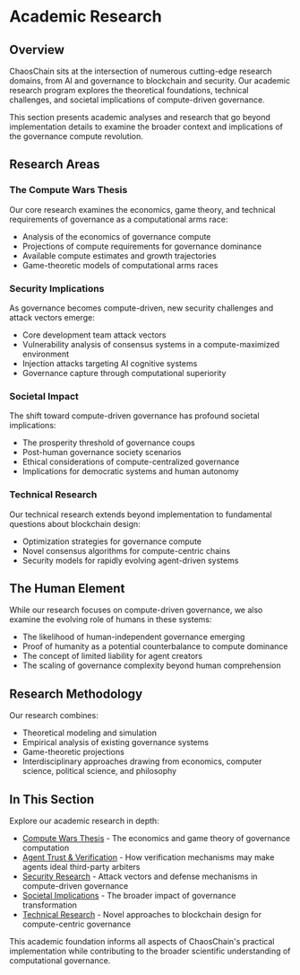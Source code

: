 # Academic Research

## Overview

ChaosChain sits at the intersection of numerous cutting-edge research domains, from AI and governance to blockchain and security. Our academic research program explores the theoretical foundations, technical challenges, and societal implications of compute-driven governance.

This section presents academic analyses and research that go beyond implementation details to examine the broader context and implications of the governance compute revolution.

## Research Areas

### The Compute Wars Thesis

Our core research examines the economics, game theory, and technical requirements of governance as a computational arms race:

- Analysis of the economics of governance compute
- Projections of compute requirements for governance dominance
- Available compute estimates and growth trajectories
- Game-theoretic models of computational arms races

### Security Implications

As governance becomes compute-driven, new security challenges and attack vectors emerge:

- Core development team attack vectors
- Vulnerability analysis of consensus systems in a compute-maximized environment
- Injection attacks targeting AI cognitive systems
- Governance capture through computational superiority

### Societal Impact

The shift toward compute-driven governance has profound societal implications:

- The prosperity threshold of governance coups
- Post-human governance society scenarios
- Ethical considerations of compute-centralized governance
- Implications for democratic systems and human autonomy

### Technical Research

Our technical research extends beyond implementation to fundamental questions about blockchain design:

- Optimization strategies for governance compute
- Novel consensus algorithms for compute-centric chains
- Security models for rapidly evolving agent-driven systems

## The Human Element

While our research focuses on compute-driven governance, we also examine the evolving role of humans in these systems:

- The likelihood of human-independent governance emerging
- Proof of humanity as a potential counterbalance to compute dominance
- The concept of limited liability for agent creators
- The scaling of governance complexity beyond human comprehension

## Research Methodology

Our research combines:

- Theoretical modeling and simulation
- Empirical analysis of existing governance systems
- Game-theoretic projections
- Interdisciplinary approaches drawing from economics, computer science, political science, and philosophy

## In This Section

Explore our academic research in depth:

- [Compute Wars Thesis](/academic-research/compute-wars) - The economics and game theory of governance computation
- [Agent Trust & Verification](/academic-research/agent-trust) - How verification mechanisms may make agents ideal third-party arbiters
- [Security Research](/academic-research/security) - Attack vectors and defense mechanisms in compute-driven governance
- [Societal Implications](/academic-research/societal) - The broader impact of governance transformation
- [Technical Research](/academic-research/technical) - Novel approaches to blockchain design for compute-centric governance

This academic foundation informs all aspects of ChaosChain's practical implementation while contributing to the broader scientific understanding of computational governance. 
